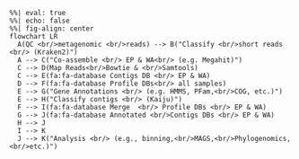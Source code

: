 ```mermaid
%%| eval: true
%%| echo: false
%%| fig-align: center
flowchart LR
  A(QC <br/>metagenomic <br/>reads) --> B("Classify <br/>short reads <br/> (Kraken2)")
  A --> C("Co-assemble <br/> EP & WA<br/> (e.g. Megahit)")
  C --> D(Map Reads<br/>Bowtie & <br/>Samtools)
  C --> E(fa:fa-database Contigs DB <br/> EP & WA)
  D --> F(fa:fa-database Profile DBs<br/> all samples)
  E --> G("Gene Annotations <br/> (e.g. HMMS, PFam,<br/>COG, etc.)")
  E --> H("Classify contigs <br/> (Kaiju)")
  F --> I(fa:fa-database Merge  <br/> Profile DBs <br/> EP & WA)
  G --> J(fa:fa-database Annotated <br/>Contigs DBs <br/> EP & WA)
  H --> J
  I --> K
  J --> K("Analysis <br/> (e.g., binning,<br/>MAGS,<br/>Phylogenomics,<br/>etc.)")
```

